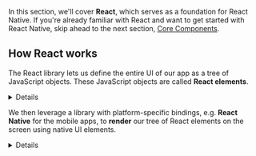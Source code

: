 In this section, we'll cover **React**, which serves as a foundation for React Native. If you're already familiar with React and want to get started with React Native, skip ahead to the next section, [Core Components](/core_components).

## How React works

The React library lets us define the entire UI of our app as a tree of JavaScript objects. These JavaScript objects are called **React elements**. <Details>React provides the utilities for creating and manipulating this tree.</Details>

We then leverage a library with platform-specific bindings, e.g. **React Native** for the mobile apps, to **render** our tree of React elements on the screen using native UI elements. <Details>Whenever the tree of elements changes, React Native updates the native UI elements to match.</Details>
